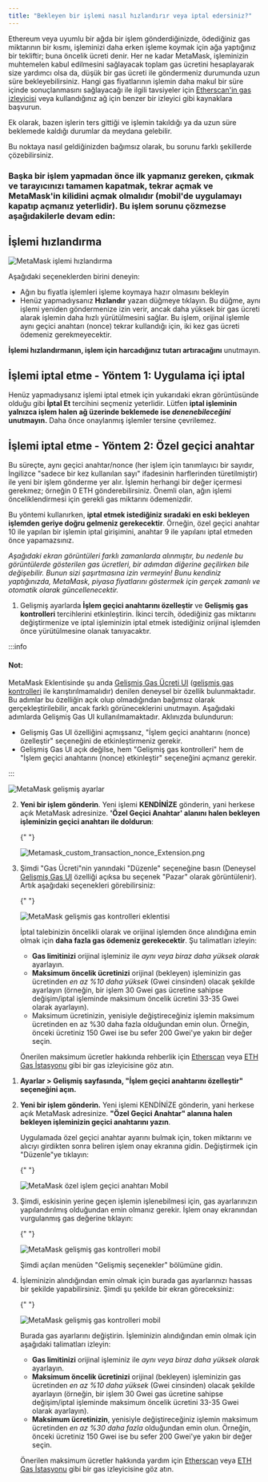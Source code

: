 ```yaml
---
title: "Bekleyen bir işlemi nasıl hızlandırır veya iptal edersiniz?"
---
```



Ethereum veya uyumlu bir ağda bir işlem gönderdiğinizde, ödediğiniz gas miktarının bir kısmı, işleminizi daha erken işleme koymak için ağa yaptığınız bir tekliftir; buna öncelik ücreti denir. Her ne kadar MetaMask, işleminizin muhtemelen kabul edilmesini sağlayacak toplam gas ücretini hesaplayarak size yardımcı olsa da, düşük bir gas ücreti ile göndermeniz durumunda uzun süre bekleyebilirsiniz. Hangi gas fiyatlarının işlemin daha makul bir süre içinde sonuçlanmasını sağlayacağı ile ilgili tavsiyeler için [Etherscan'in gas izleyicisi](https://etherscan.io/gastracker) veya kullandığınız ağ için benzer bir izleyici gibi kaynaklara başvurun.

Ek olarak, bazen işlerin ters gittiği ve işlemin takıldığı ya da uzun süre beklemede kaldığı durumlar da meydana gelebilir.

Bu noktaya nasıl geldiğinizden bağımsız olarak, bu sorunu farklı şekillerde çözebilirsiniz.

### Başka bir işlem yapmadan önce ilk yapmanız gereken, çıkmak ve tarayıcınızı tamamen kapatmak, tekrar açmak ve MetaMask'in kilidini açmak olmalıdır (mobil'de uygulamayı kapatıp açmanız yeterlidir). Bu işlem sorunu çözmezse aşağıdakilerle devam edin:

## **İşlemi hızlandırma**

<div class="center-container">
  <div class="img-medium">
    <img
      src={
        require("../../../../../../img/i18n/legacy/MetaMask_speed_up_transaction.png")
          .default
      }
      alt="MetaMask işlemi hızlandırma"
    />
  </div>
</div>

Aşağıdaki seçeneklerden birini deneyin:

- Ağın bu fiyatla işlemleri işleme koymaya hazır olmasını bekleyin
- Henüz yapmadıysanız **Hızlandır** yazan düğmeye tıklayın. Bu düğme, aynı işlemi yeniden göndermenize izin verir, ancak daha yüksek bir gas ücreti alarak işlemin daha hızlı yürütülmesini sağlar. Bu işlem, orijinal işlemle aynı geçici anahtarı (nonce) tekrar kullandığı için, iki kez gas ücreti ödemeniz gerekmeyecektir.

**İşlemi hızlandırmanın, işlem için harcadığınız tutarı artıracağını** unutmayın.

## **İşlemi iptal etme - Yöntem 1: Uygulama içi iptal**

Henüz yapmadıysanız işlemi iptal etmek için yukarıdaki ekran görüntüsünde olduğu gibi **İptal Et** tercihini seçmeniz yeterlidir. Lütfen **iptal işleminin yalnızca işlem halen ağ üzerinde beklemede ise _denenebileceğini_ unutmayın.** Daha önce onaylanmış işlemler tersine çevrilemez.

## **İşlemi iptal etme - Yöntem 2: Özel geçici anahtar**

Bu süreçte, aynı geçici anahtar/nonce (her işlem için tanımlayıcı bir sayıdır, İngilizce "sadece bir kez kullanılan sayı" ifadesinin harflerinden türetilmiştir) ile yeni bir işlem gönderme yer alır. İşlemin herhangi bir değer içermesi gerekmez; örneğin 0 ETH gönderebilirsiniz. Önemli olan, ağın işlemi önceliklendirmesi için gerekli gas miktarını ödemenizdir.

Bu yöntemi kullanırken, **iptal etmek istediğiniz sıradaki en eski bekleyen işlemden geriye doğru gelmeniz gerekecektir**. Örneğin, özel geçici anahtar 10 ile yapılan bir işlemin iptal girişimini, anahtar 9 ile yapılanı iptal etmeden önce yapamazsınız.

_Aşağıdaki ekran görüntüleri farklı zamanlarda alınmıştır, bu nedenle bu görüntülerde gösterilen gas ücretleri, bir adımdan diğerine geçilirken bile değişebilir. Bunun sizi şaşırtmasına izin vermeyin! Bunu kendiniz yaptığınızda, MetaMask, piyasa fiyatlarını göstermek için gerçek zamanlı ve otomatik olarak güncellenecektir._

<Tabs>

<TabItem value="Uzantı" label="Uzantı">

1. Gelişmiş ayarlarda **İşlem geçici anahtarını özelleştir** ve **Gelişmiş gas kontrolleri** tercihlerini etkinleştirin. İkinci tercih, ödediğiniz gas miktarını değiştirmenize ve iptal işleminizin iptal etmek istediğiniz orijinal işlemden önce yürütülmesine olanak tanıyacaktır.

:::info

#### Not:

MetaMask Eklentisinde şu anda [Gelişmiş Gas Ücreti UI](https://metamask.io/1559/) ([gelişmiş gas kontrolleri](/transactions-and-gas/gas-fees/how-to-customize-gas-settings) ile karıştırılmamalıdır) denilen deneysel bir özellik bulunmaktadır. Bu adımlar bu özelliğin açık olup olmadığından bağımsız olarak gerçekleştirilebilir, ancak farklı görüneceklerini unutmayın. Aşağıdaki adımlarda Gelişmiş Gas UI kullanılmamaktadır. Aklınızda bulundurun:

- Gelişmiş Gas UI özelliğini açmışsanız, "İşlem geçici anahtarını (nonce) özelleştir" seçeneğini de etkinleştirmeniz gerekir.
- Gelişmiş Gas UI açık değilse, hem "Gelişmiş gas kontrolleri" hem de "İşlem geçici anahtarını (nonce) etkinleştir" seçeneğini açmanız gerekir.

:::

<div class="center-container">
  <div class="img-medium">
    <img
      src={
        require("../../../../../../img/i18n/legacy/12927064113947.png").default
      }
      alt="MetaMask gelişmiş ayarlar"
    />
  </div>
</div>

2. **Yeni bir işlem gönderin**. Yeni işlemi **KENDİNİZE** gönderin, yani herkese açık MetaMask adresinize. **'Özel Geçici Anahtar' alanını halen bekleyen işleminizin geçici anahtarı ile doldurun**:

   {" "}

   <div class="center-container">
     <div class="img-medium">
       <img
         src={
           require("../../../../../../img/i18n/legacy/Metamask_custom_transaction_nonce_Extension.png")
             .default
         }
         alt="Metamask_custom_transaction_nonce_Extension.png"
       />
     </div>
   </div>

3. Şimdi "Gas Ücreti"nin yanındaki "Düzenle" seçeneğine basın (Deneysel [Gelişmiş Gas UI](/transactions-and-gas/gas-fees/how-to-customize-gas-settings) özelliği açıksa bu seçenek "Pazar" olarak görüntülenir). Artık aşağıdaki seçenekleri görebilirsiniz:

   {" "}

   <div class="center-container">
     <div class="img-medium">
       <img
         src={
           require("../../../../../../img/i18n/legacy/MetaMask_advanced_gas_controls_extension.png")
             .default
         }
         alt="MetaMask gelişmis gas kontrolleri eklentisi"
       />
     </div>
   </div>

   İptal talebinizin öncelikli olarak ve orijinal işlemden önce alındığına emin olmak için **daha fazla gas ödemeniz gerekecektir**. Şu talimatları izleyin:

   - **Gas limitinizi** orijinal işleminiz ile _aynı veya biraz daha yüksek olarak_ ayarlayın.
   - **Maksimum öncelik ücretinizi** orijinal (bekleyen) işleminizin gas ücretinden _en az %10 daha yüksek_ (Gwei cinsinden) olacak şekilde ayarlayın (örneğin, bir işlem 30 Gwei gas ücretine sahipse değişim/iptal işleminde maksimum öncelik ücretini 33-35 Gwei olarak ayarlayın).
   - Maksimum ücretinizin, yenisiyle değiştireceğiniz işlemin maksimum ücretinden en az %30 daha fazla olduğundan emin olun. Örneğin, önceki ücretiniz 150 Gwei ise bu sefer 200 Gwei'ye yakın bir değer seçin.

   Önerilen maksimum ücretler hakkında rehberlik için [Etherscan](https://etherscan.io/gastracker) veya [ETH Gas İstasyonu](https://ethgasstation.info/) gibi bir gas izleyicisine göz atın.

</TabItem>

<TabItem value="Mobil" label="Mobil">

1. **Ayarlar > Gelişmiş sayfasında, "İşlem geçici anahtarını özelleştir" seçeneğini açın.**

2. **Yeni bir işlem gönderin.** Yeni işlemi KENDİNİZE gönderin, yani herkese açık MetaMask adresinize. **"Özel Geçici Anahtar" alanına halen bekleyen işleminizin geçici anahtarını yazın**.

   Uygulamada özel geçici anahtar ayarını bulmak için, token miktarını ve alıcıyı girdikten sonra beliren işlem onay ekranına gidin. Değiştirmek için "Düzenle"ye tıklayın:

   {" "}

   <div class="center-container">
     <div class="img-small">
       <img
         src={
           require("../../../../../../img/transactions-and-gas/transactions/how-to-speed-up-or-cancel-a-pending-transaction/MetaMask_custom_transaction_nonce_Mobile.gif")
             .default
         }
         alt="MetaMask özel işlem geçici anahtarı Mobil"
       />
     </div>
   </div>

3. Şimdi, eskisinin yerine geçen işlemin işlenebilmesi için, gas ayarlarınızın yapılandırılmış olduğundan emin olmanız gerekir. İşlem onay ekranından vurgulanmış gas değerine tıklayın:

   {" "}

   <div class="center-container">
     <div class="img-small">
       <img
         src={
           require("../../../../../../img/transactions-and-gas/gas-fees/how-to-customize-gas-settings/MetaMask_advanced_gas_controls_mobile_1.png")
             .default
         }
         alt="MetaMask gelişmiş gas kontrolleri mobil"
       />
     </div>
   </div>

   Şimdi açılan menüden "Gelişmiş seçenekler" bölümüne gidin.

4. İşleminizin alındığından emin olmak için burada gas ayarlarınızı hassas bir şekilde yapabilirsiniz. Şimdi şu şekilde bir ekran göreceksiniz:

   {" "}

   <div class="center-container">
     <div class="img-small">
       <img
         src={
           require("../../../../../../img/transactions-and-gas/gas-fees/how-to-customize-gas-settings/MetaMask_advanced_gas_controls_mobile_2.png")
             .default
         }
         alt="MetaMask gelişmiş gas kontrolleri mobil"
       />
     </div>
   </div>

   Burada gas ayarlarını değiştirin. İşleminizin alındığından emin olmak için aşağıdaki talimatları izleyin:

   - **Gas limitinizi** orijinal işleminiz ile _aynı veya biraz daha yüksek olarak_ ayarlayın.
   - **Maksimum öncelik ücretinizi** orijinal (bekleyen) işleminizin gas ücretinden _en az %10 daha yüksek_ (Gwei cinsinden) olacak şekilde ayarlayın (örneğin, bir işlem 30 Gwei gas ücretine sahipse değişim/iptal işleminde maksimum öncelik ücretini 33-35 Gwei olarak ayarlayın).
   - **Maksimum ücretinizin**, yenisiyle değiştireceğiniz işlemin maksimum ücretinden _en az %30 daha fazla_ olduğundan emin olun. Örneğin, önceki ücretiniz 150 Gwei ise bu sefer 200 Gwei'ye yakın bir değer seçin.

   Önerilen maksimum ücretler hakkında yardım için [Etherscan](https://etherscan.io/gastracker) veya [ETH Gas İstasyonu](https://ethgasstation.info/) gibi bir gas izleyicisine göz atın.

</TabItem>

</Tabs>
